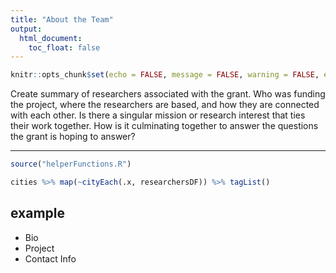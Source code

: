 ```yaml
---
title: "About the Team"
output:
  html_document:
    toc_float: false
---
```


<!-- this is the lightbox popup js -->
<link href="//cdn.rawgit.com/noelboss/featherlight/1.3.2/release/featherlight.min.css" type="text/css" rel="stylesheet" title="Featherlight Styles" /><script src="//cdn.rawgit.com/noelboss/featherlight/1.3.2/release/featherlight.min.js" type="text/javascript" charset="utf-8"></script>

```r
knitr::opts_chunk$set(echo = FALSE, message = FALSE, warning = FALSE, error = FALSE )
```


Create summary of researchers associated with the grant. Who was funding the project, where the
researchers are based, and how they are connected with each other. Is there a singular 
mission or research interest that ties their work together. How is it culminating together
to answer the questions the grant is hoping to answer?

***

```r
source("helperFunctions.R")

cities %>% map(~cityEach(.x, researchersDF)) %>% tagList()

```

## example
- Bio
- Project
- Contact Info